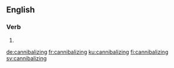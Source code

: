 ==English==

===Verb===
{{head|en|present participle}}

# {{present participle of|cannibalize|lang=en}}

[[de:cannibalizing]]
[[fr:cannibalizing]]
[[ku:cannibalizing]]
[[fi:cannibalizing]]
[[sv:cannibalizing]]